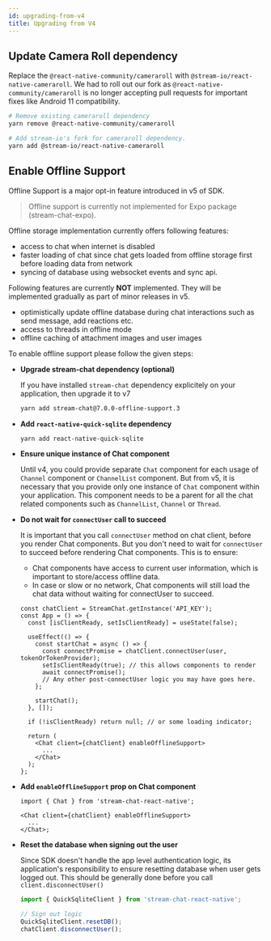 ```yaml
---
id: upgrading-from-v4
title: Upgrading from V4
---
```



## Update Camera Roll dependency

Replace the `@react-native-community/cameraroll` with `@stream-io/react-native-cameraroll`. We had to roll out our fork as `@react-native-community/cameraroll` is no longer accepting pull requests for important fixes like Android 11 compatibility.

```bash
# Remove existing cameraroll dependency
yarn remove @react-native-community/cameraroll

# Add stream-io's fork for cameraroll dependency.
yarn add @stream-io/react-native-cameraroll
```

## Enable Offline Support

Offline Support is a major opt-in feature introduced in v5 of SDK.

> Offline support is currently not implemented for Expo package (stream-chat-expo).

Offline storage implementation currently offers following features:

- access to chat when internet is disabled
- faster loading of chat since chat gets loaded from offline storage first before loading data from network
- syncing of database using websocket events and sync api.

Following features are currently **NOT** implemented. They will be implemented gradually as part of minor releases in v5.

- optimistically update offline database during chat interactions such as send message, add reactions etc.
- access to threads in offline mode
- offline caching of attachment images and user images

To enable offline support please follow the given steps:

- **Upgrade stream-chat dependency (optional)**

  If you have installed `stream-chat` dependency explicitely on your application, then upgrade it to v7

  ```bash
  yarn add stream-chat@7.0.0-offline-support.3
  ```

- **Add `react-native-quick-sqlite` dependency**

  ```bash
  yarn add react-native-quick-sqlite
  ```

- **Ensure unique instance of Chat component**

  Until v4, you could provide separate `Chat` component for each usage of `Channel` component or `ChannelList` component.
  But from v5, it is necessary that you provide only one instance of `Chat` component within your application.
  This component needs to be a parent for all the chat related components such as `ChannelList`, `Channel` or `Thread`.

- **Do not wait for `connectUser` call to succeed**

  It is important that you call `connectUser` method on chat client, before you render Chat components.
  But you don't need to wait for `connectUser` to succeed before rendering Chat components. This is to ensure:

  - Chat components have access to current user information, which is important to store/access offline data.
  - In case or slow or no network, Chat components will still load the chat data without waiting for connectUser to succeed.

  ```tsx {7,8,16}
  const chatClient = StreamChat.getInstance('API_KEY');
  const App = () => {
    const [isClientReady, setIsClientReady] = useState(false);

    useEffect(() => {
      const startChat = async () => {
        const connectPromise = chatClient.connectUser(user, tokenOrTokenProvider);
        setIsClientReady(true); // this allows components to render
        await connectPromise();
        // Any other post-connectUser logic you may have goes here.
      };

      startChat();
    }, []);

    if (!isClientReady) return null; // or some loading indicator;

    return (
      <Chat client={chatClient} enableOfflineSupport>
        ...
      </Chat>
    );
  };
  ```

- **Add `enableOfflineSupport` prop on Chat component**

  ```tsx
  import { Chat } from 'stream-chat-react-native';

  <Chat client={chatClient} enableOfflineSupport>
    ...
  </Chat>;
  ```

- **Reset the database when signing out the user**

  Since SDK doesn't handle the app level authentication logic, its application's responsibility
  to ensure resetting database when user gets logged out. This should be generally done before you
  call `client.disconnectUser()`

  ```jsx
  import { QuickSqliteClient } from 'stream-chat-react-native';

  // Sign out logic
  QuickSqliteClient.resetDB();
  chatClient.disconnectUser();
  ```
